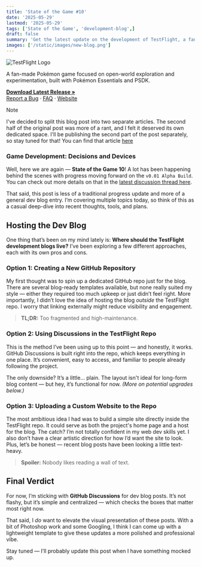 ```yaml
---
title: 'State of the Game #10'
date: '2025-05-29'
lastmod: '2025-05-29'
tags: ['State of the Game', 'development-blog',]
draft: false
summary: 'Get the latest update on the development of TestFlight, a fan-made Pokémon game. Read about the progress made on the Gym Leader Map, Gym Leaders 1 & 2, Title Screen, and Fakémon Starters.'
images: ['/static/images/new-blog.png']
---
```


<div className="text-center">
  <img src="https://i.imgur.com/X1N3ADz.png" alt="TestFlight Logo" />
</div>

<div className="text-center">
  <p>
    A fan-made Pokémon game focused on open-world exploration and experimentation, built with Pokémon Essentials and PSDK.
  </p>
  <p>
    <a href="https://github.com/EmeraldVoid/Pokemon-TestFlight/releases"><strong>Download Latest Release »</strong></a>
    <br />
    <a href="https://github.com/EmeraldVoid/Pokemon-TestFlight/issues">Report a Bug</a>
    ·
    <a href="https://github.com/EmeraldVoid/Pokemon-TestFlight?tab=readme-ov-file#faq">FAQ</a>
    ·
    <a href="https://emeraldvoid.github.io/Pokemon-TestFlight/index.html">Website</a>
  </p>
</div>

> [!NOTE]
> I've decided to split this blog post into two separate articles. The second half of the original post was more of a rant, and I felt it deserved its own dedicated space. I'll be publishing the second part of the post separately, so stay tuned for that!
> You can find that article [here](https://pokemon-test-flight.vercel.app/blog/gear-talk-1)

### Game Development: Decisions and Devices

Well, here we are again — **State of the Game 10**! A lot has been happening behind the scenes with progress moving forward on the `v0.01 Alpha Build`. You can check out more details on that in the [latest discussion thread here](https://github.com/EmeraldVoid/Pokemon-TestFlight/discussions/38).

That said, this post is less of a traditional progress update and more of a general dev blog entry. I’m covering multiple topics today, so think of this as a casual deep-dive into recent thoughts, tools, and plans.

## Hosting the Dev Blog

One thing that’s been on my mind lately is: **Where should the TestFlight development blogs live?** I’ve been exploring a few different approaches, each with its own pros and cons.

### Option 1: Creating a New GitHub Repository

My first thought was to spin up a dedicated GitHub repo just for the blog. There are several blog-ready templates available, but none really suited my style — either they required too much upkeep or just didn’t feel right. More importantly, I didn’t love the idea of hosting the blog *outside* the TestFlight repo. I worry that linking externally might reduce visibility and engagement.

> **TL;DR:** Too fragmented and high-maintenance.

### Option 2: Using Discussions in the TestFlight Repo

This is the method I’ve been using up to this point — and honestly, it works. GitHub Discussions is built right into the repo, which keeps everything in one place. It’s convenient, easy to access, and familiar to people already following the project.

The only downside? It’s a little... plain. The layout isn't ideal for long-form blog content — but hey, it’s functional for now. *(More on potential upgrades below.)*

###  Option 3: Uploading a Custom Website to the Repo

The most ambitious idea I had was to build a simple site directly inside the TestFlight repo. It could serve as both the project's home page and a host for the blog. The catch? I’m not totally confident in my web dev skills yet. I also don’t have a clear artistic direction for how I’d want the site to look. Plus, let’s be honest — recent blog posts have been looking a little text-heavy.

> **Spoiler:** Nobody likes reading a wall of text.


## Final Verdict

For now, I’m sticking with **GitHub Discussions** for dev blog posts. It’s not flashy, but it’s simple and centralized — which checks the boxes that matter most right now.

That said, I *do* want to elevate the visual presentation of these posts. With a bit of Photoshop work and some Googling, I think I can come up with a lightweight template to give these updates a more polished and professional vibe.

Stay tuned — I’ll probably update this post when I have something mocked up.
